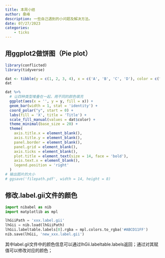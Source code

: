 ```yaml
---
title: 本周小结
author: 桑峰
description: 一些自己遇到的小问题及解决方法。
date: 07/27/2023
categories:
    - ticks
---
```


## 用ggplot2做饼图（Pie plot）

```r
library(conflicted)
library(tidyverse)

dat <- tibble(y = c(1, 2, 3, 4), x = c('A', 'B', 'C', 'D'), color = c("#A6C9D5", "#B3DF7F", "#B76ED5", "#DA9083"))
dat

dat %>% 
  # 让四种类型堆叠在一起，用不同的颜色填充
  ggplot(aes(x = '', y = y, fill = x)) + 
  geom_bar(width = 1, stat = 'identity') +
  coord_polar("y", start = 0) +
  labs(fill = 'X', title = 'Title') +
  scale_fill_manual(values = dat$color) +
  theme_minimal(base_size = 20) +
  theme(
    axis.title.x = element_blank(),
    axis.title.y = element_blank(),
    panel.border = element_blank(),
    panel.grid = element_blank(),
    axis.ticks = element_blank(),
    plot.title = element_text(size = 14, face = 'bold'),
    axis.text.x = element_blank(),
    legend.position = 'right'
  )
# 输出图片的大小
# ggsave('filepath.pdf', width = 14, height = 8)
```

## 修改.label.gii文件的颜色

```python
import nibabel as nib
import matplotlib as mpl

lhGiiPath = 'xxx.label.gii'
lhGii = nib.load(lhGiiPath)
lhGii.labeltable.labels[0].rgba = mpl.colors.to_rgba('#ABCD11FF')
nib.save(lhGii, 'new_xxx.label.gii')
```

其中label.gii文件中的颜色信息可以通过lhGii.labeltable.labels返回；通过对其赋值可以修改对应的颜色；